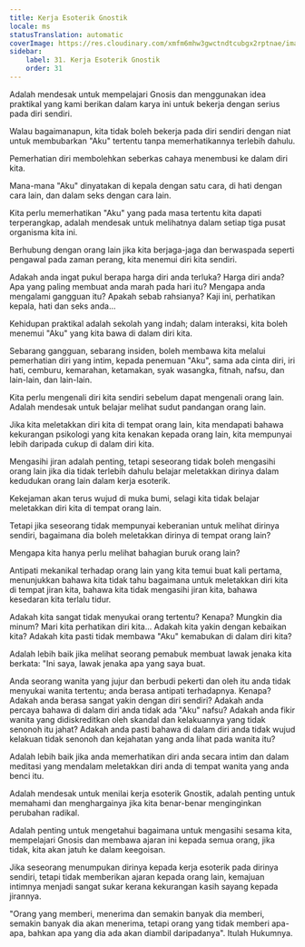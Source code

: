 ```yaml
---
title: Kerja Esoterik Gnostik
locale: ms
statusTranslation: automatic
coverImage: https://res.cloudinary.com/xmfm6mhw3gwctndtcubgx2rptnae/image/upload/v1740468922/small_cover_tratado_de_psicologia_revolucionaria_a4c0dca4e0.webp
sidebar:
    label: 31. Kerja Esoterik Gnostik
    order: 31
---
```

Adalah mendesak untuk mempelajari Gnosis dan menggunakan idea praktikal yang kami berikan dalam karya ini untuk bekerja dengan serius pada diri sendiri.

Walau bagaimanapun, kita tidak boleh bekerja pada diri sendiri dengan niat untuk membubarkan "Aku" tertentu tanpa memerhatikannya terlebih dahulu.

Pemerhatian diri membolehkan seberkas cahaya menembusi ke dalam diri kita.

Mana-mana "Aku" dinyatakan di kepala dengan satu cara, di hati dengan cara lain, dan dalam seks dengan cara lain.

Kita perlu memerhatikan "Aku" yang pada masa tertentu kita dapati terperangkap, adalah mendesak untuk melihatnya dalam setiap tiga pusat organisma kita ini.

Berhubung dengan orang lain jika kita berjaga-jaga dan berwaspada seperti pengawal pada zaman perang, kita menemui diri kita sendiri.

Adakah anda ingat pukul berapa harga diri anda terluka? Harga diri anda? Apa yang paling membuat anda marah pada hari itu? Mengapa anda mengalami gangguan itu? Apakah sebab rahsianya? Kaji ini, perhatikan kepala, hati dan seks anda...

Kehidupan praktikal adalah sekolah yang indah; dalam interaksi, kita boleh menemui "Aku" yang kita bawa di dalam diri kita.

Sebarang gangguan, sebarang insiden, boleh membawa kita melalui pemerhatian diri yang intim, kepada penemuan "Aku", sama ada cinta diri, iri hati, cemburu, kemarahan, ketamakan, syak wasangka, fitnah, nafsu, dan lain-lain, dan lain-lain.

Kita perlu mengenali diri kita sendiri sebelum dapat mengenali orang lain. Adalah mendesak untuk belajar melihat sudut pandangan orang lain.

Jika kita meletakkan diri kita di tempat orang lain, kita mendapati bahawa kekurangan psikologi yang kita kenakan kepada orang lain, kita mempunyai lebih daripada cukup di dalam diri kita.

Mengasihi jiran adalah penting, tetapi seseorang tidak boleh mengasihi orang lain jika dia tidak terlebih dahulu belajar meletakkan dirinya dalam kedudukan orang lain dalam kerja esoterik.

Kekejaman akan terus wujud di muka bumi, selagi kita tidak belajar meletakkan diri kita di tempat orang lain.

Tetapi jika seseorang tidak mempunyai keberanian untuk melihat dirinya sendiri, bagaimana dia boleh meletakkan dirinya di tempat orang lain?

Mengapa kita hanya perlu melihat bahagian buruk orang lain?

Antipati mekanikal terhadap orang lain yang kita temui buat kali pertama, menunjukkan bahawa kita tidak tahu bagaimana untuk meletakkan diri kita di tempat jiran kita, bahawa kita tidak mengasihi jiran kita, bahawa kesedaran kita terlalu tidur.

Adakah kita sangat tidak menyukai orang tertentu? Kenapa? Mungkin dia minum? Mari kita perhatikan diri kita... Adakah kita yakin dengan kebaikan kita? Adakah kita pasti tidak membawa "Aku" kemabukan di dalam diri kita?

Adalah lebih baik jika melihat seorang pemabuk membuat lawak jenaka kita berkata: "Ini saya, lawak jenaka apa yang saya buat.

Anda seorang wanita yang jujur dan berbudi pekerti dan oleh itu anda tidak menyukai wanita tertentu; anda berasa antipati terhadapnya. Kenapa? Adakah anda berasa sangat yakin dengan diri sendiri? Adakah anda percaya bahawa di dalam diri anda tidak ada "Aku" nafsu? Adakah anda fikir wanita yang didiskreditkan oleh skandal dan kelakuannya yang tidak senonoh itu jahat? Adakah anda pasti bahawa di dalam diri anda tidak wujud kelakuan tidak senonoh dan kejahatan yang anda lihat pada wanita itu?

Adalah lebih baik jika anda memerhatikan diri anda secara intim dan dalam meditasi yang mendalam meletakkan diri anda di tempat wanita yang anda benci itu.

Adalah mendesak untuk menilai kerja esoterik Gnostik, adalah penting untuk memahami dan menghargainya jika kita benar-benar menginginkan perubahan radikal.

Adalah penting untuk mengetahui bagaimana untuk mengasihi sesama kita, mempelajari Gnosis dan membawa ajaran ini kepada semua orang, jika tidak, kita akan jatuh ke dalam keegoisan.

Jika seseorang menumpukan dirinya kepada kerja esoterik pada dirinya sendiri, tetapi tidak memberikan ajaran kepada orang lain, kemajuan intimnya menjadi sangat sukar kerana kekurangan kasih sayang kepada jirannya.

"Orang yang memberi, menerima dan semakin banyak dia memberi, semakin banyak dia akan menerima, tetapi orang yang tidak memberi apa-apa, bahkan apa yang dia ada akan diambil daripadanya". Itulah Hukumnya.

